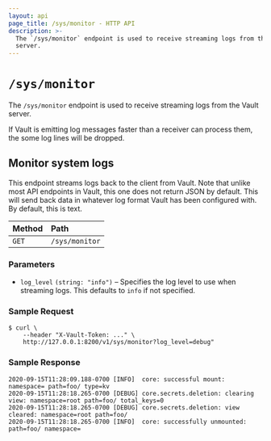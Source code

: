 ```yaml
---
layout: api
page_title: /sys/monitor - HTTP API
description: >-
  The `/sys/monitor` endpoint is used to receive streaming logs from the Vault
  server.
---
```


# `/sys/monitor`

The `/sys/monitor` endpoint is used to receive streaming logs from the Vault server.

If Vault is emitting log messages faster than a receiver can process them, the
some log lines will be dropped.

## Monitor system logs

This endpoint streams logs back to the client from Vault. Note that unlike most API endpoints in Vault, this one
does not return JSON by default. This will send back data in whatever log format Vault has been configured with. By
default, this is text.

| Method | Path           |
| :----- | :------------- |
| `GET`  | `/sys/monitor` |

### Parameters

- `log_level` `(string: "info")` – Specifies the log level to use when streaming logs. This defaults to `info`
  if not specified.

### Sample Request

```shell-session
$ curl \
    --header "X-Vault-Token: ..." \
    http://127.0.0.1:8200/v1/sys/monitor?log_level=debug"
```

### Sample Response

```
2020-09-15T11:28:09.188-0700 [INFO]  core: successful mount: namespace= path=foo/ type=kv
2020-09-15T11:28:18.265-0700 [DEBUG] core.secrets.deletion: clearing view: namespace=root path=foo/ total_keys=0
2020-09-15T11:28:18.265-0700 [DEBUG] core.secrets.deletion: view cleared: namespace=root path=foo/
2020-09-15T11:28:18.265-0700 [INFO]  core: successfully unmounted: path=foo/ namespace=
```
